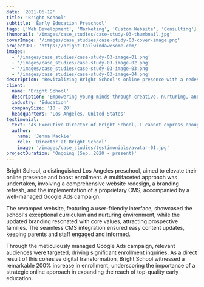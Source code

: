 ```yaml
---
date: '2021-06-12'
title: 'Bright School'
subtitle: 'Early Education Preschool'
tags: ['Web Development', 'Marketing', 'Custom Website', 'Consulting']
thumbnail: '/images/case_studies/case-study-03-thumbnail.jpg'
coverImage: '/images/case_studies/case-study-03-cover-image.png'
projectURL: 'https://bright.tailwindawesome.com/'
images:
  - '/images/case_studies/case-study-03-image-01.png'
  - '/images/case_studies/case-study-03-image-02.png'
  - '/images/case_studies/case-study-03-image-03.png'
  - '/images/case_studies/case-study-03-image-04.png'
description: "Revitalizing Bright School's online presence with a redesigned website, branding, and Google Ads campaign, resulting in a 200% enrollment increase."
client:
  name: 'Bright School'
  description: 'Empowering young minds through creative, nurturing, and vibrant early learning experiences.'
  industry: 'Education'
  companySize: '10 - 20'
  headquarters: 'Los Angeles, United States'
testimonial:
  text: "As Executive Director of Bright School, I cannot express enough gratitude for the exceptional work done in revitalizing our online presence. The website redesign, branding refresh, and targeted marketing efforts have directly contributed to a significant increase in enrollment. The team's dedication and expertise have helped us reach more families and solidify our position as a leader in early childhood education in Los Angeles."
  author:
    name: 'Jenna Mackie'
    role: 'Director at Bright School'
    image: '/images/case_studies/testimonials/avatar-01.jpg'
projectDuration: 'Ongoing (Sep. 2020 - present)'
---
```


Bright School, a distinguished Los Angeles preschool, aimed to elevate their online presence and boost enrollment. A multifaceted approach was undertaken, involving a comprehensive website redesign, a branding refresh, and the implementation of a proprietary CMS, accompanied by a well-managed Google Ads campaign.

The revamped website, featuring a user-friendly interface, showcased the school's exceptional curriculum and nurturing environment, while the updated branding resonated with core values, attracting prospective families. The seamless CMS integration ensured easy content updates, keeping parents and staff engaged and informed.

Through the meticulously managed Google Ads campaign, relevant audiences were targeted, driving significant enrollment inquiries. As a direct result of this cohesive digital transformation, Bright School witnessed a remarkable 200% increase in enrollment, underscoring the importance of a strategic online approach in expanding the reach of top-quality early education.
